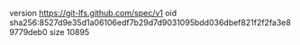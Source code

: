 version https://git-lfs.github.com/spec/v1
oid sha256:8527d9e35d1a06106edf7b29d7d9031095bdd036dbef821f2f2fa3e89779deb0
size 10895
